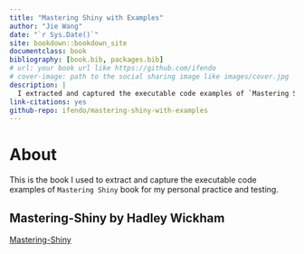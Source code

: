 ```yaml
--- 
title: "Mastering Shiny with Examples"
author: "Jie Wang"
date: "`r Sys.Date()`"
site: bookdown::bookdown_site
documentclass: book
bibliography: [book.bib, packages.bib]
# url: your book url like https://github.com/ifendo
# cover-image: path to the social sharing image like images/cover.jpg
description: |
  I extracted and captured the executable code examples of `Mastering Shiny` book for my personal practice and testing.
link-citations: yes
github-repo: ifendo/mastering-shiny-with-examples
---
```


# About {.unnumbered}

This is the book I used to extract and capture the executable code examples of `Mastering Shiny` book for my personal practice and testing.

## Mastering-Shiny by Hadley Wickham {.unnumbered}

[Mastering-Shiny](https://mastering-shiny.org/index.html)



